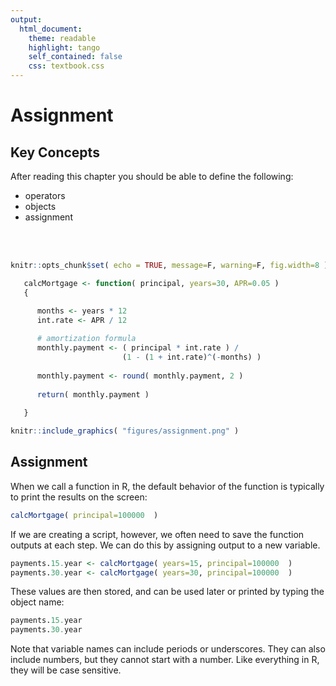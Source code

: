 ```yaml
---
output:
  html_document:
    theme: readable
    highlight: tango
    self_contained: false
    css: textbook.css
---
```



# Assignment


<div class="tip">

## Key Concepts


After reading this chapter you should be able to define the following:

* operators 
* objects
* assignment
 

<br>
<br>

</div>





```r

knitr::opts_chunk$set( echo = TRUE, message=F, warning=F, fig.width=8 )

```


```r
   calcMortgage <- function( principal, years=30, APR=0.05 )
   {

      months <- years * 12
      int.rate <- APR / 12
      
      # amortization formula
      monthly.payment <- ( principal * int.rate ) / 
                         (1 - (1 + int.rate)^(-months) )
      
      monthly.payment <- round( monthly.payment, 2 )
      
      return( monthly.payment )
   
   }
```




```r
knitr::include_graphics( "figures/assignment.png" )
```



## Assignment

When we call a function in R, the default behavior of the function is typically to print the results on the screen:

```r
calcMortgage( principal=100000  )
```

If we are creating a script, however, we often need to save the function outputs at each step. We can do this by assigning output to a new variable.

```r
payments.15.year <- calcMortgage( years=15, principal=100000  )
payments.30.year <- calcMortgage( years=30, principal=100000  )
```

These values are then stored, and can be used later or printed by typing the object name:

```r
payments.15.year
payments.30.year
```

Note that variable names can include periods or underscores. They can also include numbers, but they cannot start with a number. Like everything in R, they will be case sensitive. 


